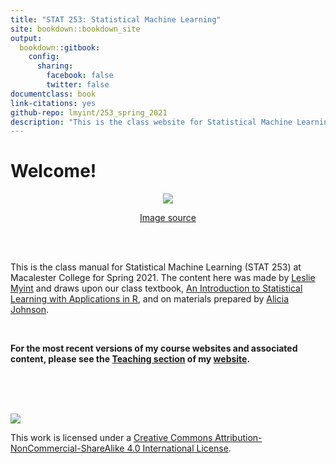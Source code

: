 ```yaml
--- 
title: "STAT 253: Statistical Machine Learning"
site: bookdown::bookdown_site
output:
  bookdown::gitbook:
    config:
      sharing:
        facebook: false
        twitter: false
documentclass: book
link-citations: yes
github-repo: lmyint/253_spring_2021
description: "This is the class website for Statistical Machine Learning at Macalester College."
---
```


# Welcome! {-}

<center>
![](images/ml_robot.jpg)

[Image source](https://cdn.redshift.autodesk.com/2016/05/Machine-Learning-hero.jpg)
</center>

<br>
<br>

This is the class manual for Statistical Machine Learning (STAT 253) at Macalester College for Spring 2021. The content here was made by [Leslie Myint](https://lmyint.github.io) and draws upon our class textbook, [An Introduction to Statistical Learning with Applications in R](https://www.statlearning.com/s/ISLR-Seventh-Printing-xwa7.pdf), and on materials prepared by [Alicia Johnson](https://ajohns24.github.io).

<br>

**For the most recent versions of my course websites and associated content, please see the [Teaching section](https://lmyint.github.io/#teaching) of my [website](https://lmyint.github.io/).**

<br>
<br>
<br>

![](images/cc_license_button.png)

This work is licensed under a [Creative Commons Attribution-NonCommercial-ShareAlike 4.0 International License](https://creativecommons.org/licenses/by-nc-sa/4.0/).
